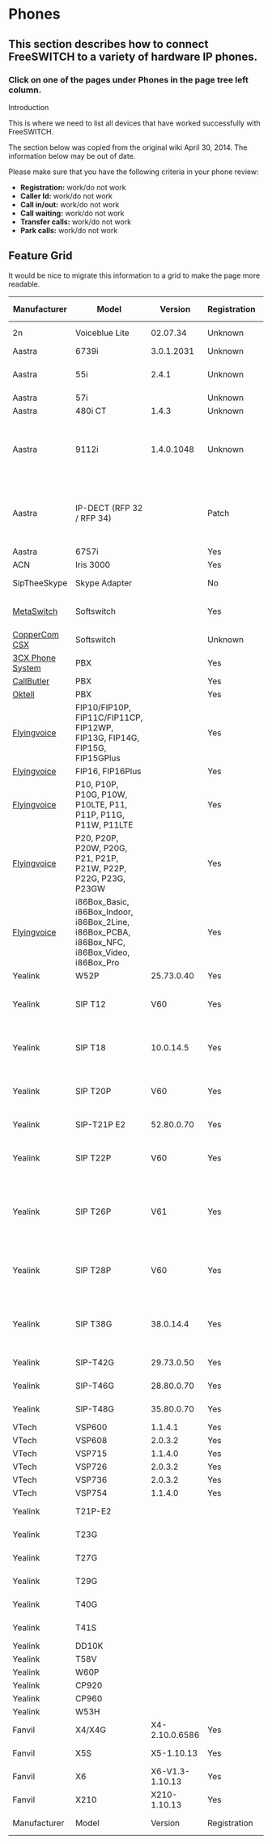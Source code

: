 
# Phones 

 

## This section describes how to connect FreeSWITCH to a variety of hardware IP phones.

### Click on one of the pages under Phones in the page tree left column.

Introduction

This is where we need to list all devices that have worked successfully with FreeSWITCH.

The section below was copied from the original wiki April 30, 2014\. The information below may be out of date.

  
Please make sure that you have the following criteria in your phone review:

* **Registration:** work/do not work
* **Caller Id:** work/do not work
* **Call in/out:** work/do not work
* **Call waiting:** work/do not work
* **Transfer calls:** work/do not work
* **Park calls:** work/do not work

## Feature Grid

It would be nice to migrate this information to a grid to make the page more readable.

| Manufacturer                               | Model                                                         | Version         | Registration | Caller ID | Call in/out | Call waiting | Transfer calls | Park calls | MWI     | SRTP      | TLS     | Video   | SIMPLE  | SLA      | BLF      | OPUS | FEC     | PLC     | Notes                                                                                                                                                                                                                                                                                             |
| ------------------------------------------ | ------------------------------------------------------------- | --------------- | ------------ | --------- | ----------- | ------------ | -------------- | ---------- | ------- | --------- | ------- | ------- | ------- | -------- | -------- | ---- | ------- | ------- | ------------------------------------------------------------------------------------------------------------------------------------------------------------------------------------------------------------------------------------------------------------------------------------------------- |
| 2n                                         | Voiceblue Lite                                                | 02.07.34        | Unknown      | Yes       | Yes         | Unknown      | Yes            | N/A        | Unknown | Unknown   | Unknown | Unknown | Unknown |          |          |      |         |         | [2n Voiceblue Lite Config](https://wiki.freeswitch.org/wiki/2n%5FVoiceblue%5FLite%5FConfig "2n Voiceblue Lite Config")                                                                                                                                                                            |
| Aastra                                     | 6739i                                                         | 3.0.1.2031      | Unknown      | Unknown   | Unknown     | Unknown      | Unknown        | Unknown    | Unknown | Yes       | Yes     | Unknown | Unknown |          |          |      |         |         |                                                                                                                                                                                                                                                                                                   |
| Aastra                                     | 55i                                                           | 2.4.1           | Unknown      | Unknown   | Unknown     | Unknown      | Unknown        | Unknown    | Unknown | Partial ? | Unknown | Unknown | Unknown |          |          |      |         |         | SRTP in Preferred mode doesn't work.                                                                                                                                                                                                                                                              |
| Aastra                                     | 57i                                                           |                 | Unknown      | Unknown   | Unknown     | Unknown      | Unknown        | Unknown    | Unknown | Unknown   | No      | Unknown | Unknown |          |          |      |         |         |                                                                                                                                                                                                                                                                                                   |
| Aastra                                     | 480i CT                                                       | 1.4.3           | Unknown      | Unknown   | Unknown     | Unknown      | Unknown        | Unknown    | Unknown | Unknown   | No      | Unknown | Unknown |          |          |      |         |         |                                                                                                                                                                                                                                                                                                   |
| Aastra                                     | 9112i                                                         | 1.4.0.1048      | Unknown      | Unknown   | Yes         | Unknown      | Unknown        | Unknown    | Unknown | Unknown   | Unknown | Unknown | Unknown |          |          |      |         |         | If you get a ptime warning use ptime=20 in Customised Codec Preference List                                                                                                                                                                                                                       |
| Aastra                                     | IP-DECT (RFP 32 / RFP 34)                                     |                 | Patch        | Yes       | Yes         | Yes          | Yes            | Yes        | Unknown | Unknown   | Unknown | Unknown | Unknown |          |          |      |         |         | Deregister doesn't work cleanly, patch in Jira (FS-2875) to get it working.                                                                                                                                                                                                                       |
| Aastra                                     | 6757i                                                         |                 | Yes          | Yes       | Yes         | Yes          | Unknown        | Unknown    | Unknown | Unknown   | Unknown | Unknown | Unknown |          |          |      |         |         |                                                                                                                                                                                                                                                                                                   |
| ACN                                        | Iris 3000                                                     |                 | Yes          | Yes       | Yes         | Yes          | Unknown        | Unknown    | Unknown | Unknown   | Unknown | Unknown | Unknown |          |          |      |         |         |                                                                                                                                                                                                                                                                                                   |
| SipTheeSkype                               | Skype Adapter                                                 |                 | No           | Yes       | Yes         | Unknown      | Unknown        | Unknown    | Unknown | Unknown   | Unknown | Unknown | Unknown |          |          |      |         |         | [SipTheeSkype Skype Adapter](https://wiki.freeswitch.org/wiki/SipTheeSkype%5FSkype%5FAdapter "SipTheeSkype Skype Adapter")                                                                                                                                                                        |
| [MetaSwitch](http://www.metaswitch.com/)   | Softswitch                                                    |                 | Yes          | Yes       | Yes         | Unknown      | Unknown        | Unknown    | Unknown | Unknown   | Unknown | Unknown | Unknown |          |          |      |         |         | [FreeSwitch MetaSwitch HowTo](https://wiki.freeswitch.org/wiki/FreeSwitch%5FMetaSwitch%5FHowTo "FreeSwitch MetaSwitch HowTo")                                                                                                                                                                     |
| [CopperCom CSX](http://www.coppercom.com/) | Softswitch                                                    |                 | Unknown      | Unknown   | Unknown     | Unknown      | Unknown        | Unknown    | Unknown | Unknown   | Unknown | Unknown | Unknown |          |          |      |         |         |                                                                                                                                                                                                                                                                                                   |
| [3CX Phone System](http://www.3cx.com/)    | PBX                                                           |                 | Yes          | Yes       | Yes         | Yes          | Yes            | Unknown    | Unknown | Unknown   | Unknown | Unknown | Unknown |          |          |      |         |         |                                                                                                                                                                                                                                                                                                   |
| [CallButler](http://www.callbutler.com/)   | PBX                                                           |                 | Yes          | Yes       | Yes         | Unknown      | Unknown        | Unknown    | Unknown | Unknown   | Unknown | Unknown | Unknown |          |          |      |         |         |                                                                                                                                                                                                                                                                                                   |
| [Oktell](http://oktellpbx.com/)            | PBX                                                           |                 | Yes          | Yes       | Yes         | No           | Yes            | Unknown    | Unknown | Unknown   | Unknown | Unknown | Unknown |          |          |      |         |         |                                                                                                                                                                                                                                                                                                   |
| [Flyingvoice](https://www.flyingvoice.com) | FIP10/FIP10P, FIP11C/FIP11CP, FIP12WP, FIP13G, FIP14G, FIP15G, FIP15GPlus |                 | Yes          | Yes       | Yes         | Yes          | Yes            | Yes        | Yes     | Yes       | Yes     | No      | Unknown | Yes      | Yes      | Yes  | Unknown | Unknown |                                                                                                                                                                                                                                                                                                   |
| [Flyingvoice](https://www.flyingvoice.com) | FIP16, FIP16Plus|                 | Yes          | Yes       | Yes         | Yes          | Yes            | Yes        | Yes     | Yes       | Yes     | No      | Unknown | Yes      | No       | Yes  | Unknown | Unknown |
| [Flyingvoice](https://www.flyingvoice.com) | P10, P10P, P10G, P10W, P10LTE, P11, P11P, P11G, P11W, P11LTE |                 | Yes          | Yes       | Yes         | Yes          | Yes            | Yes        | Yes     | Yes       | Yes     | No      | Unknown | Yes      | No       | Yes  | Unknown | Unknown | 
| [Flyingvoice](https://www.flyingvoice.com) | P20, P20P, P20W, P20G, P21, P21P, P21W, P22P, P22G, P23G, P23GW |                 | Yes          | Yes       | Yes         | Yes          | Yes            | Yes        | Yes     | Yes       | Yes     | No      | Unknown | Yes      | Yes       | Yes  | Unknown | Unknown | 
| [Flyingvoice](https://www.flyingvoice.com) | i86Box_Basic, i86Box_Indoor, i86Box_2Line, i86Box_PCBA, i86Box_NFC, i86Box_Video, i86Box_Pro |                 | Yes          | Yes       | Yes         | Yes          | Yes            | Yes        | Yes     | Yes       | Yes     | No      | Unknown | Yes      | No       | Yes  | Unknown | Unknown | 
| Yealink                                    | W52P                                                          | 25.73.0.40      | Yes          | Yes       | Yes         | Yes          | Yes            | Unknown    | Yes     | Unknown   | Unknown | \-      | Unknown |          |          |      |         |         | Hold: Yes                                                                                                                                                                                                                                                                                         |
| Yealink                                    | SIP T12                                                       | V60             | Yes          | Yes       | Yes         | Yes          | Yes (attended) | Unknown    | Unknown | Unknown   | Unknown | \-      | Unknown |          |          |      |         |         | Hold: Yes, Forward Yes with [manual-redirect](https://wiki.freeswitch.org/wiki/Dialplan%5FHandling%5FIncoming%5FRedirect#Related%5Fsofia%5Fconfiguration "Dialplan Handling Incoming Redirect")                                                                                                   |
| Yealink                                    | SIP T18                                                       | 10.0.14.5       | Yes          | Yes       | Yes         | Yes          | Yes (attended) | Unknown    | Unknown | Unknown   | Unknown | \-      | Unknown |          |          |      |         |         | Hold: Yes, Forward Yes with [manual-redirect](https://wiki.freeswitch.org/wiki/Dialplan%5FHandling%5FIncoming%5FRedirect#Related%5Fsofia%5Fconfiguration "Dialplan Handling Incoming Redirect")                                                                                                   |
| Yealink                                    | SIP T20P                                                      | V60             | Yes          | Yes       | Yes         | Yes          | Yes (attended) | Unknown    | Yes     | Unknown   | Unknown | \-      | Unknown |          |          |      |         |         | Hold: Yes, Forward Yes with [manual-redirect](https://wiki.freeswitch.org/wiki/Dialplan%5FHandling%5FIncoming%5FRedirect#Related%5Fsofia%5Fconfiguration "Dialplan Handling Incoming Redirect")                                                                                                   |
| Yealink                                    | SIP-T21P E2                                                   | 52.80.0.70      | Yes          | Yes       | Yes         | Yes          | Yes            | Unknown    | Yes     | Unknown   | Unknown | \-      | Unknown |          |          |      |         |         | BLF: Yes, Hold: Yes                                                                                                                                                                                                                                                                               |
| Yealink                                    | SIP T22P                                                      | V60             | Yes          | Yes       | Yes         | Yes          | Yes (attended) | Unknown    | Yes     | Unknown   | Unknown | \-      | Unknown |          |          |      |         |         | Hold: Yes, Forward Yes with [manual-redirect](https://wiki.freeswitch.org/wiki/Dialplan%5FHandling%5FIncoming%5FRedirect#Related%5Fsofia%5Fconfiguration "Dialplan Handling Incoming Redirect")                                                                                                   |
| Yealink                                    | SIP T26P                                                      | V61             | Yes          | Yes       | Yes         | Yes          | Yes (attended) | Unknown    | Yes     | Unknown   | Unknown | \-      | Unknown |          |          |      |         |         | BLF: Yes, Hold: Yes, Forward Yes with [manual-redirect](https://wiki.freeswitch.org/wiki/Dialplan%5FHandling%5FIncoming%5FRedirect#Related%5Fsofia%5Fconfiguration "Dialplan Handling Incoming Redirect")[Yealink-SIP-T26P](https://wiki.freeswitch.org/wiki/Yealink-SIP-T26P "Yealink-SIP-T26P") |
| Yealink                                    | SIP T28P                                                      | V60             | Yes          | Yes       | Yes         | Yes          | Yes (attended) | Unknown    | Yes     | Unknown   | Unknown | \-      | Unknown |          |          |      |         |         | BLF: Yes, Hold: Yes, Forward Yes with [manual-redirect](https://wiki.freeswitch.org/wiki/Dialplan%5FHandling%5FIncoming%5FRedirect#Related%5Fsofia%5Fconfiguration "Dialplan Handling Incoming Redirect")                                                                                         |
| Yealink                                    | SIP T38G                                                      | 38.0.14.4       | Yes          | Yes       | Yes         | Yes          | Yes (attended) | Unknown    | Yes     | Unknown   | Unknown | \-      | Unknown |          |          |      |         |         | BLF: Yes, Hold: Yes, Forward Yes with [manual-redirect](https://wiki.freeswitch.org/wiki/Dialplan%5FHandling%5FIncoming%5FRedirect#Related%5Fsofia%5Fconfiguration "Dialplan Handling Incoming Redirect")                                                                                         |
| Yealink                                    | SIP-T42G                                                      | 29.73.0.50      | Yes          | Yes       | Yes         | Yes          | Yes            | Unknown    | Yes     | Unknown   | Unknown | \-      | Unknown |          |          |      |         |         | BLF: Yes, Hold: Yes                                                                                                                                                                                                                                                                               |
| Yealink                                    | SIP-T46G                                                      | 28.80.0.70      | Yes          | Yes       | Yes         | Yes          | Yes            | Unknown    | Yes     | Unknown   | Unknown | \-      | Unknown |          |          |      |         |         | BLF: Yes Hold: Yes                                                                                                                                                                                                                                                                                |
| Yealink                                    | SIP-T48G                                                      | 35.80.0.70      | Yes          | Yes       | Yes         | Yes          | Yes            | Unknown    | Yes     | Unknown   | Unknown | \-      | Unknown |          |          |      |         |         | BLF: Yes Hold: Yes                                                                                                                                                                                                                                                                                |
| VTech                                      | VSP600                                                        | 1.1.4.1         | Yes          | Yes       | Yes         | \-           | Yes            | \-         | \-      | Yes       | Unknown | \-      | \-      |          |          |      |         |         | \-                                                                                                                                                                                                                                                                                                |
| VTech                                      | VSP608                                                        | 2.0.3.2         | Yes          | Yes       | Yes         | \-           | Yes            | \-         | \-      | \-        | Unknown | \-      | \-      |          |          |      |         |         | \-                                                                                                                                                                                                                                                                                                |
| VTech                                      | VSP715                                                        | 1.1.4.0         | Yes          | Yes       | Yes         | \-           | Yes            | Yes        | Yes     | Yes       | Unknown | \-      | \-      |          |          |      |         |         | \-                                                                                                                                                                                                                                                                                                |
| VTech                                      | VSP726                                                        | 2.0.3.2         | Yes          | Yes       | Yes         | \-           | Yes            | Yes        | Yes     | Yes       | Unknown | \-      | \-      |          |          |      |         |         | \-                                                                                                                                                                                                                                                                                                |
| VTech                                      | VSP736                                                        | 2.0.3.2         | Yes          | Yes       | Yes         | \-           | Yes            | Yes        | \-      | Yes       | Unknown | \-      | \-      |          |          |      |         |         | \-                                                                                                                                                                                                                                                                                                |
| VTech                                      | VSP754                                                        | 1.1.4.0         | Yes          | Yes       | Yes         | \-           | Yes            | \-         | \-      | Yes       | Unknown | \-      | \-      |          |          |      |         |         | \-                                                                                                                                                                                                                                                                                                |
| Yealink                                    | T21P-E2                                                       |                 |              |           |             |              |                |            |         |           |         |         |         |          |          |      |         |         | 1 unit with power supply                                                                                                                                                                                                                                                                          |
| Yealink                                    | T23G                                                          |                 |              |           |             |              |                |            |         |           |         |         |         |          |          |      |         |         | 1 unit with power supply                                                                                                                                                                                                                                                                          |
| Yealink                                    | T27G                                                          |                 |              |           |             |              |                |            |         |           |         |         |         |          |          |      |         |         | 1 unit with power supply                                                                                                                                                                                                                                                                          |
| Yealink                                    | T29G                                                          |                 |              |           |             |              |                |            |         |           |         |         |         |          |          |      |         |         | 1 unit with power supply                                                                                                                                                                                                                                                                          |
| Yealink                                    | T40G                                                          |                 |              |           |             |              |                |            |         |           |         |         |         |          |          |      |         |         | 1 unit with power supply                                                                                                                                                                                                                                                                          |
| Yealink                                    | T41S                                                          |                 |              |           |             |              |                |            |         |           |         |         |         |          |          |      |         |         | 1 unit with power supply                                                                                                                                                                                                                                                                          |
| Yealink                                    | DD10K                                                         |                 |              |           |             |              |                |            |         |           |         |         |         |          |          |      |         |         |                                                                                                                                                                                                                                                                                                   |
| Yealink                                    | T58V                                                          |                 |              |           |             |              |                |            |         |           |         |         |         |          |          |      |         |         |                                                                                                                                                                                                                                                                                                   |
| Yealink                                    | W60P                                                          |                 |              |           |             |              |                |            |         |           |         |         |         |          |          |      |         |         |                                                                                                                                                                                                                                                                                                   |
| Yealink                                    | CP920                                                         |                 |              |           |             |              |                |            |         |           |         |         |         |          |          |      |         |         |                                                                                                                                                                                                                                                                                                   |
| Yealink                                    | CP960                                                         |                 |              |           |             |              |                |            |         |           |         |         |         |          |          |      |         |         |                                                                                                                                                                                                                                                                                                   |
| Yealink                                    | W53H                                                          |                 |              |           |             |              |                |            |         |           |         |         |         |          |          |      |         |         |                                                                                                                                                                                                                                                                                                   |
| Fanvil                                     | X4/X4G                                                        | X4-2.10.0.6586  | Yes          | Yes       | Yes         | Yes          | Yes            | N/A        | Yes     | Unknown   | Unknown | Unknown | Unknown | TCP Only | TCP Only |      |         |         |                                                                                                                                                                                                                                                                                                   |
| Fanvil                                     | X5S                                                           | X5-1.10.13      | Yes          | Yes       | Yes         | Yes          | Yes            | N/A        | Yes     | Unknown   | Unknown | Unknown | Unknown | TCP Only | TCP Only |      |         |         |                                                                                                                                                                                                                                                                                                   |
| Fanvil                                     | X6                                                            | X6-V1.3-1.10.13 | Yes          | Yes       | Yes         | Yes          | Yes            | N/A        | Yes     | Unknown   | Unknown | Unknown | Unknown | TCP Only | TCP Only |      |         |         |                                                                                                                                                                                                                                                                                                   |
| Fanvil                                     | X210                                                          | X210-1.10.13    | Yes          | Yes       | Yes         | Yes          | Yes            | N/A        | Yes     | Unknown   | Unknown | Unknown | Unknown | TCP Only | TCP Only |      |         |         |                                                                                                                                                                                                                                                                                                   |
| Manufacturer                               | Model                                                         | Version         | Registration | Caller ID | Call in/out | Call waiting | Transfer calls | Park calls | MWI     | SRTP      | TLS     | Video   | SIMPLE  | SLA      | BLF      | OPUS | FEC     | PLC     | Notes                                                                                                                                                                                                                                                                                             |


